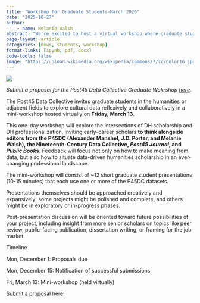 ```yaml
---
title: "Workshop for Graduate Students—March 2026"
date: "2025-10-27"
author: 
    - name: Melanie Walsh
abstract: "We're excited to host a virtual workshop where graduate students can present work-in-progress that engages with data from the Post45 Data Collective in some way."
page-layout: article
categories: [news, students, workshop]
format-links: [ipynb, pdf, docx]
code-tools: false
image: "https://upload.wikimedia.org/wikipedia/commons/7/7c/Color16.jpg"
---
```



![](https://upload.wikimedia.org/wikipedia/commons/7/7c/Color16.jpg)


*Submit a proposal for the Post45 Data Collective Graduate Wokrshop [here](https://docs.google.com/forms/d/e/1FAIpQLSelPcZjKtXzTcab8P9-AymEL-FvtHBWo5VMj9SsW-OjA5yMOg/viewform).*

The Post45 Data Collective invites graduate students in the humanities or adjacent fields to explore cultural data reflexively and collaboratively in a mini-workshop hosted virtually on **Friday, March 13**. 

This one-day workshop will explore the intersections of DH scholarship and DH professionalization, inviting early-career scholars **to think alongside editors from the P45DC (Alexander Manshel, J.D. Porter, and Melanie Walsh), the Nineteenth-Century Data Collective, *Post45 Journal*, and *Public Book*s**. Feedback will focus not only on how to make meaning from data, but also how to situate data-driven humanities scholarship in an ever-changing professional landscape. 

The mini-workshop will consist of ~12 short graduate student presentations (10-15 minutes) that each use one or more of the P45DC datasets.

Presentations themselves should be approached creatively and expansively: some projects might be polished and complete, and others might be in exploratory or in-progress phases. 

Post-presentation discussion will be oriented toward future possibilities of your project, including insight from more senior scholars on topics like peer review, public-facing publication, dissertation writing, or framing for the job market.

Timeline

Mon, December 1: Proposals due

Mon, December 15: Notification of successful submissions

Fri, March 13: Mini-workshop (held virtually)

Submit [a proposal here](https://docs.google.com/forms/d/e/1FAIpQLSelPcZjKtXzTcab8P9-AymEL-FvtHBWo5VMj9SsW-OjA5yMOg/viewform)!
